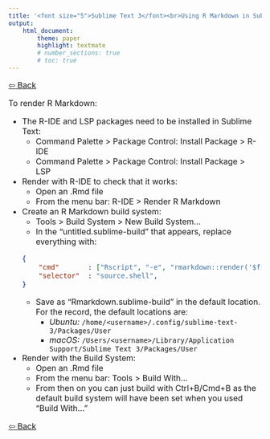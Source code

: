 ```yaml
---
title: '<font size="5">Sublime Text 3</font><br>Using R Markdown in Sublime Text'
output:
    html_document:
        theme: paper
        highlight: textmate
        # number_sections: true
        # toc: true
---
```

<font size="3">

[⇦ Back](../sublime_text.html)

To render R Markdown:

- The R-IDE and LSP packages need to be installed in Sublime Text:
    - Command Palette > Package Control: Install Package > R-IDE
    - Command Palette > Package Control: Install Package > LSP
- Render with R-IDE to check that it works:
    - Open an .Rmd file
    - From the menu bar: R-IDE > Render R Markdown
- Create an R Markdown build system:
    - Tools > Build System > New Build System...
    - In the "untitled.sublime-build" that appears, replace everything with:
    ```json
    {
        "cmd"       : ["Rscript", "-e", "rmarkdown::render('$file')"],
        "selector"  : "source.shell",
    }
    ```
    - Save as "Rmarkdown.sublime-build" in the default location. For the record, the default locations are:
        - *Ubuntu:* `/home/<username>/.config/sublime-text-3/Packages/User`
        - *macOS:* `/Users/<username>/Library/Application Support/Sublime Text 3/Packages/User`
- Render with the Build System:
    - Open an .Rmd file
    - From the menu bar: Tools > Build With...
    - From then on you can just build with Ctrl+B/Cmd+B as the default build system will have been set when you used "Build With..."

[⇦ Back](../sublime_text.html)

</font>
